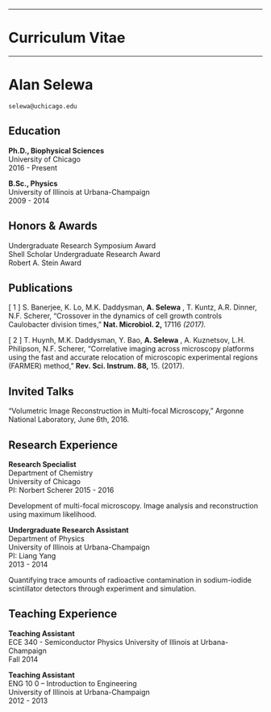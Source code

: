 ***

# Curriculum Vitae

***

# Alan	Selewa
```selewa@uchicago.edu```

## Education

**Ph.D., Biophysical Sciences**                   
University of Chicago  
2016 - Present

**B.Sc., Physics**                                
University of Illinois at Urbana-Champaign  
2009 - 2014

## Honors & Awards

Undergraduate Research Symposium Award             
Shell Scholar Undergraduate Research Award         
Robert A. Stein Award                             

## Publications

[ 1 ] S. Banerjee, K. Lo, M.K. Daddysman, **A. Selewa** , T. Kuntz, A.R. Dinner, N.F.
Scherer, “Crossover in the dynamics of cell growth controls Caulobacter division times,”
**Nat. Microbiol. 2,** 17116 _(2017)._

[ 2 ] T. Huynh, M.K. Daddysman, Y. Bao, **A. Selewa** , A. Kuznetsov, L.H. Philipson, N.F.
Scherer, "Correlative imaging across microscopy platforms using the fast and accurate
relocation of microscopic experimental regions (FARMER) method," **Rev. Sci. Instrum.
88,** 15. (2017).

## Invited Talks

“Volumetric Image Reconstruction in Multi-focal Microscopy,” Argonne National Laboratory, June 6th, 2016.  

## Research Experience

**Research Specialist**                             
Department of Chemistry  
University of Chicago  
PI: Norbert Scherer 
2015 - 2016  

Development of multi-focal microscopy. Image analysis and reconstruction using maximum likelihood.

**Undergraduate Research Assistant**                
Department of Physics  
University of Illinois at Urbana-Champaign  
PI: Liang Yang  
2013 - 2014  

Quantifying trace amounts of radioactive contamination in sodium-iodide scintillator
detectors through experiment and simulation.

## Teaching Experience

**Teaching Assistant**                             
ECE 340 - Semiconductor Physics
University of Illinois at Urbana-Champaign  
Fall 2014  

**Teaching Assistant**                                
ENG 10 0 – Introduction to Engineering  
University of Illinois at Urbana-Champaign   
2012 - 2013


